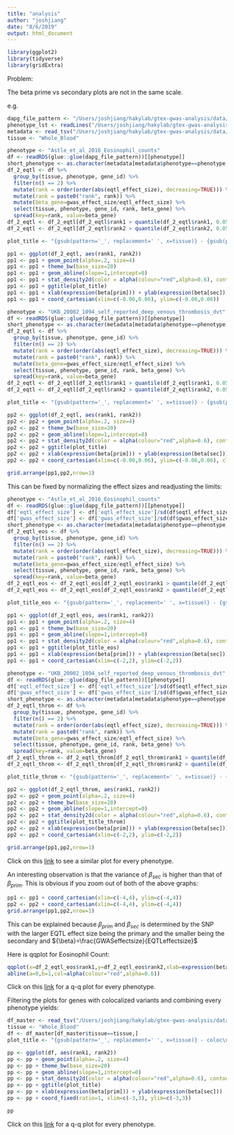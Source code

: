 ```yaml
---
title: "analysis"
author: "joshjiang"
date: "8/6/2019"
output: html_document
---
```


```r
library(ggplot2)
library(tidyverse)
library(gridExtra)
```

Problem:

The beta prime vs secondary plots are not in the same scale.

e.g.

```r

dapg_file_pattern <- "/Users/joshjiang/hakylab/gtex-gwas-analysis/data/dapg_selected_variants/expression/gwas_and_eqtl/DAPG_with_mashr__{tissue}.rds"
phenotype_lst <- readLines("/Users/joshjiang/hakylab/gtex-gwas-analysis/data/phenotype_list.txt")
metadata <- read_tsv("/Users/joshjiang/hakylab/gtex-gwas-analysis/data/gwas_metadata.txt") %>% rename(phenotype=Tag)
tissue <- "Whole_Blood"

phenotype <- "Astle_et_al_2016_Eosinophil_counts"
df <- readRDS(glue::glue(dapg_file_pattern))[[phenotype]]
short_phenotype <- as.character(metadata[metadata$phenotype==phenotype, "new_Phenotype"])
df_2_eqtl <- df %>%
  group_by(tissue, phenotype, gene_id) %>%
  filter(n() == 2) %>%
  mutate(rank = order(order(abs(eqtl_effect_size), decreasing=TRUE))) %>%
  mutate(rank = paste0("rank", rank)) %>%
  mutate(beta_gene=gwas_effect_size/eqtl_effect_size) %>%
  select(tissue, phenotype, gene_id, rank, beta_gene) %>%
  spread(key=rank, value=beta_gene)
df_2_eqtl <- df_2_eqtl[df_2_eqtl$rank1 > quantile(df_2_eqtl$rank1, 0.05, na.rm = TRUE) & df_2_eqtl$rank1 < quantile(df_2_eqtl$rank1, 0.95, na.rm = TRUE),]
df_2_eqtl <- df_2_eqtl[df_2_eqtl$rank2 > quantile(df_2_eqtl$rank2, 0.05, na.rm = TRUE) & df_2_eqtl$rank2 < quantile(df_2_eqtl$rank2, 0.95, na.rm = TRUE),]

plot_title <- "{gsub(pattern='_', replacement=' ', x=tissue)} - {gsub(pattern='_', replacement=' ', x=short_phenotype)}\nPrimary vs. secondary eQTL" %>% glue::glue()

pp1 <- ggplot(df_2_eqtl, aes(rank1, rank2))
pp1 <- pp1 + geom_point(alpha=.2, size=4)
pp1 <- pp1 + theme_bw(base_size=20)
pp1 <- pp1 + geom_abline(slope=1,intercept=0)
pp1 <- pp1 + stat_density2d(color = alpha(colour="red",alpha=0.6), contour = TRUE)
pp1 <- pp1 + ggtitle(plot_title)
pp1 <- pp1 + xlab(expression(beta[prim])) + ylab(expression(beta[sec]))
pp1 <- pp1 + coord_cartesian(xlim=c(-0.06,0.06), ylim=c(-0.06,0.06))

phenotype <- "UKB_20002_1094_self_reported_deep_venous_thrombosis_dvt"
df <- readRDS(glue::glue(dapg_file_pattern))[[phenotype]]
short_phenotype <- as.character(metadata[metadata$phenotype==phenotype, "new_Phenotype"])
df_2_eqtl <- df %>%
  group_by(tissue, phenotype, gene_id) %>%
  filter(n() == 2) %>%
  mutate(rank = order(order(abs(eqtl_effect_size), decreasing=TRUE))) %>%
  mutate(rank = paste0("rank", rank)) %>%
  mutate(beta_gene=gwas_effect_size/eqtl_effect_size) %>%
  select(tissue, phenotype, gene_id, rank, beta_gene) %>%
  spread(key=rank, value=beta_gene)
df_2_eqtl <- df_2_eqtl[df_2_eqtl$rank1 > quantile(df_2_eqtl$rank1, 0.05, na.rm = TRUE) & df_2_eqtl$rank1 < quantile(df_2_eqtl$rank1, 0.95, na.rm = TRUE),]
df_2_eqtl <- df_2_eqtl[df_2_eqtl$rank2 > quantile(df_2_eqtl$rank2, 0.05, na.rm = TRUE) & df_2_eqtl$rank2 < quantile(df_2_eqtl$rank2, 0.95, na.rm = TRUE),]

plot_title <- "{gsub(pattern='_', replacement=' ', x=tissue)} - {gsub(pattern='_', replacement=' ', x=short_phenotype)}\nPrimary vs. secondary eQTL" %>% glue::glue()

pp2 <- ggplot(df_2_eqtl, aes(rank1, rank2))
pp2 <- pp2 + geom_point(alpha=.2, size=4)
pp2 <- pp2 + theme_bw(base_size=20)
pp2 <- pp2 + geom_abline(slope=1,intercept=0)
pp2 <- pp2 + stat_density2d(color = alpha(colour="red",alpha=0.6), contour = TRUE)
pp2 <- pp2 + ggtitle(plot_title)
pp2 <- pp2 + xlab(expression(beta[prim])) + ylab(expression(beta[sec]))
pp2 <- pp2 + coord_cartesian(xlim=c(-0.06,0.06), ylim=c(-0.06,0.06), clip="off")

grid.arrange(pp1,pp2,nrow=1)
```

This can be fixed by normalizing the effect sizes and readjusting the limits:

```r

phenotype <- "Astle_et_al_2016_Eosinophil_counts"
df <- readRDS(glue::glue(dapg_file_pattern))[[phenotype]]
df['eqtl_effect_size'] <- df['eqtl_effect_size']/sd(df$eqtl_effect_size, na.rm=TRUE)
df['gwas_effect_size'] <- df['gwas_effect_size']/sd(df$gwas_effect_size, na.rm=TRUE)
short_phenotype <- as.character(metadata[metadata$phenotype==phenotype, "new_Phenotype"])
df_2_eqtl_eos <- df %>%
  group_by(tissue, phenotype, gene_id) %>%
  filter(n() == 2) %>%
  mutate(rank = order(order(abs(eqtl_effect_size), decreasing=TRUE))) %>%
  mutate(rank = paste0("rank", rank)) %>%
  mutate(beta_gene=gwas_effect_size/eqtl_effect_size) %>%
  select(tissue, phenotype, gene_id, rank, beta_gene) %>%
  spread(key=rank, value=beta_gene)
df_2_eqtl_eos <- df_2_eqtl_eos[df_2_eqtl_eos$rank1 > quantile(df_2_eqtl_eos$rank1, 0.05, na.rm = TRUE) & df_2_eqtl_eos$rank1 < quantile(df_2_eqtl_eos$rank1, 0.95, na.rm = TRUE),]
df_2_eqtl_eos <- df_2_eqtl_eos[df_2_eqtl_eos$rank2 > quantile(df_2_eqtl_eos$rank2, 0.05, na.rm = TRUE) & df_2_eqtl_eos$rank2 < quantile(df_2_eqtl_eos$rank2, 0.95, na.rm = TRUE),]

plot_title_eos <- "{gsub(pattern='_', replacement=' ', x=tissue)} - {gsub(pattern='_', replacement=' ', x=short_phenotype)}\nPrimary vs. secondary eQTL" %>% glue::glue()

pp1 <- ggplot(df_2_eqtl_eos, aes(rank1, rank2))
pp1 <- pp1 + geom_point(alpha=.2, size=4)
pp1 <- pp1 + theme_bw(base_size=20)
pp1 <- pp1 + geom_abline(slope=1,intercept=0)
pp1 <- pp1 + stat_density2d(color = alpha(colour="red",alpha=0.6), contour = TRUE)
pp1 <- pp1 + ggtitle(plot_title_eos)
pp1 <- pp1 + xlab(expression(beta[prim])) + ylab(expression(beta[sec]))
pp1 <- pp1 + coord_cartesian(xlim=c(-2,2), ylim=c(-2,2))

phenotype <- "UKB_20002_1094_self_reported_deep_venous_thrombosis_dvt"
df <- readRDS(glue::glue(dapg_file_pattern))[[phenotype]]
df['eqtl_effect_size'] <- df['eqtl_effect_size']/sd(df$eqtl_effect_size, na.rm=TRUE)
df['gwas_effect_size'] <- df['gwas_effect_size']/sd(df$gwas_effect_size, na.rm=TRUE)
short_phenotype <- as.character(metadata[metadata$phenotype==phenotype, "new_Phenotype"])
df_2_eqtl_throm <- df %>%
  group_by(tissue, phenotype, gene_id) %>%
  filter(n() == 2) %>%
  mutate(rank = order(order(abs(eqtl_effect_size), decreasing=TRUE))) %>%
  mutate(rank = paste0("rank", rank)) %>%
  mutate(beta_gene=gwas_effect_size/eqtl_effect_size) %>%
  select(tissue, phenotype, gene_id, rank, beta_gene) %>%
  spread(key=rank, value=beta_gene)
df_2_eqtl_throm <- df_2_eqtl_throm[df_2_eqtl_throm$rank1 > quantile(df_2_eqtl_throm$rank1, 0.05, na.rm = TRUE) & df_2_eqtl_throm$rank1 < quantile(df_2_eqtl_throm$rank1, 0.95, na.rm = TRUE),]
df_2_eqtl_throm <- df_2_eqtl_throm[df_2_eqtl_throm$rank2 > quantile(df_2_eqtl_throm$rank2, 0.05, na.rm = TRUE) & df_2_eqtl_throm$rank2 < quantile(df_2_eqtl_throm$rank2, 0.95, na.rm = TRUE),]

plot_title_throm <- "{gsub(pattern='_', replacement=' ', x=tissue)} - {gsub(pattern='_', replacement=' ', x=short_phenotype)}\nPrimary vs. secondary eQTL" %>% glue::glue()

pp2 <- ggplot(df_2_eqtl_throm, aes(rank1, rank2))
pp2 <- pp2 + geom_point(alpha=.2, size=4)
pp2 <- pp2 + theme_bw(base_size=20)
pp2 <- pp2 + geom_abline(slope=1,intercept=0)
pp2 <- pp2 + stat_density2d(color = alpha(colour="red",alpha=0.6), contour = TRUE)
pp2 <- pp2 + ggtitle(plot_title_throm)
pp2 <- pp2 + xlab(expression(beta[prim])) + ylab(expression(beta[sec]))
pp2 <- pp2 + coord_cartesian(xlim=c(-2,2), ylim=c(-2,2))

grid.arrange(pp1,pp2,nrow=1)
```

Click on this [link](all_pvs_figures.html) to see a similar plot for every phenotype.

An interesting observation is that the variance of $\beta_{sec}$ is higher than that of $\beta_{prim}$. This is obvious if you zoom out of both of the above graphs:

```r
pp1 <- pp1 + coord_cartesian(xlim=c(-4,4), ylim=c(-4,4))
pp2 <- pp2 + coord_cartesian(xlim=c(-4,4), ylim=c(-4,4))
grid.arrange(pp1,pp2,nrow=1)
```

This can be explained because $\beta_{prim}$ and $\beta_{sec}$ is determined by the SNP with the larger EQTL effect size being the primary and the smaller being the secondary and ${\beta}=\frac{GWASeffectsize}{EQTLeffectsize}$

Here is qqplot for Eosinophil Count:

```r
qqplot(x=df_2_eqtl_eos$rank1,y=df_2_eqtl_eos$rank2,xlab=expression(beta[prim]),ylab=expression(beta[sec]),main=plot_title_eos)
abline(a=0,b=1,col=alpha(colour="red",alpha=0.6))
```

Click on this [link](all_qqplots.html) for a q-q plot for every phenotype.

Filtering the plots for genes with colocalized variants and combining every phenotype yields:

```r
df_master <- read_tsv("/Users/joshjiang/hakylab/gtex-gwas-analysis/data/coloc_enloc_gene_joined.txt")
tissue <- "Whole_Blood"
df <- df_master[df_master$tissue==tissue,]
plot_title <- "{gsub(pattern='_', replacement=' ', x=tissue)} - coloc\nPrimary vs. secondary eQTL" %>% glue::glue()

pp <- ggplot(df, aes(rank1, rank2))
pp <- pp + geom_point(alpha=.2, size=4)
pp <- pp + theme_bw(base_size=20)
pp <- pp + geom_abline(slope=1,intercept=0)
pp <- pp + stat_density2d(color = alpha(colour="red",alpha=0.6), contour = TRUE)
pp <- pp + ggtitle(plot_title)
pp <- pp + xlab(expression(beta[prim])) + ylab(expression(beta[sec]))
pp <- pp + coord_fixed(ratio=1, xlim=c(-3,3), ylim=c(-3,3))

pp
```

Click on this [link](all_coloc_tissue.html) for a q-q plot for every phenotype.



